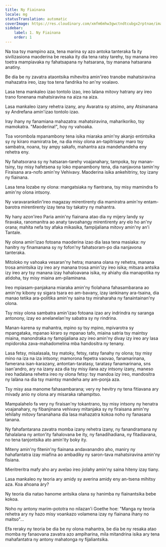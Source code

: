 ```yaml
---
title: Ny Fiainana
locale: mg
statusTranslation: automatic
coverImage: https://res.cloudinary.com/xmfm6mhw3gwctndtcubgx2rptnae/image/upload/v1741354419/small_cover_la_gran_rebelion_28716e29d2.webp
sidebar:
    label: 1. Ny Fiainana
    order: 1
---
```

Na toa tsy mampino aza, tena marina sy azo antoka tanteraka fa ity sivilizasiona maoderina be resaka ity dia tena ratsy tarehy, tsy manana ireo toetra mampiavaka ny fahatsapana ny hatsarana, tsy manana hatsarana anatiny.

Be dia be ny zavatra ataontsika mihevitra amin'ireo tranobe mahatsiravina mahazatra ireo, izay toa tena fandrika ho an'ny voalavo.

Lasa tena mankaleo izao tontolo izao, ireo lalana mitovy hatrany ary ireo trano fonenana mahatsiravina na aiza na aiza.

Lasa mankaleo izany rehetra izany, any Avaratra sy atsimo, any Atsinanana sy Andrefana amin'izao tontolo izao.

Iray ihany ny fanamiana mahazatra: mahatsiravina, maharikoriko, tsy mamokatra. "Maoderina!", hoy ny vahoaka.

Toa vorombola mpanambony tena isika miaraka amin'ny akanjo entintsika sy ny kiraro mamiratra be, na dia misy olona an-tapitrisany maro tsy sambatra, noana, tsy ampy sakafo, mahantra aza mandehandeha eny rehetra eny.

Ny fahatsorana sy ny hatsaran-tarehy voajanahary, tampoka, tsy manan-tsiny, tsy misy hafetsena sy loko mpanambony tena, dia nanjavona tamin'ny Firaisana ara-nofo amin'ny Vehivavy. Maoderina isika ankehitriny, toy izany ny fiainana.

Lasa tena lozabe ny olona: mangatsiaka ny fiantrana, tsy misy mamindra fo amin'ny olona intsony.

Ny varavarankelin'ireo magazay mirentirenty dia mamiratra amin'ny entam-barotra mirentirenty izay tena tsy takatry ny mahantra.

Ny hany azon'ireo Paria amin'ny fiainana atao dia ny mijery landy sy firavaka, ranomanitra ao anaty tavoahangy mirentirenty ary elo ho an'ny orana; mahita nefa tsy afaka mikasika, fampijaliana mitovy amin'ny an'i Tantale.

Ny olona amin'izao fotoana maoderina izao dia lasa tena masiaka: ny hanitry ny finamanana sy ny fofon'ny fahatsoram-po dia nanjavona tanteraka.

Mitoloko ny vahoaka vesaran'ny hetra; manana olana ny rehetra, manana trosa amintsika izy ireo ary manana trosa amin'izy ireo isika; mitsara antsika izy ireo ary tsy manana izay hahaloavana isika, ny ahiahy dia manapotika ny atidoha, tsy misy miaina am-pilaminana.

Ireo mpiasam-panjakana miaraka amin'ny fiolahana fahasambarana ao amin'ny kibony sy sigara tsara eo am-bavany, izay iankinany ara-tsaina, dia manao tetika ara-politika amin'ny saina tsy miraharaha ny fanaintainan'ny olona.

Tsy misy olona sambatra amin'izao fotoana izao ary indrindra ny saranga antonony, izay eo anelanelan'ny sabatra sy ny rindrina.

Manan-karena sy mahantra, mpino sy tsy mpino, mpivarotra sy mpangataka, mpanao kiraro sy mpanao tafo, miaina satria tsy maintsy miaina, manondraka ny fampijaliana azy ireo amin'ny divay izy ireo ary lasa mpidoroka zava-mahadomelina mba handositra ny tenany.

Lasa fetsy, misalasala, tsy matoky, fetsy, ratsy fanahy ny olona; tsy misy mino na iza na iza intsony; mamorona fepetra vaovao, fanamarinana, famerana isan-karazany, antontan-taratasy, taratasy fanamarinana, sns isan'andro, ary na izany aza dia tsy misy ilana azy intsony izany, maneso ireo hadalana rehetra ireo ny olona fetsy: tsy mandoa izy ireo, mandositra ny lalàna na dia tsy maintsy mandeha any am-ponja aza.

Tsy misy asa manome fahasambarana; very ny hevitry ny tena fitiavana ary mivady anio ny olona ary misaraka rahampitso.

Mampalahelo fa very ny firaisan'ny tokantrano, tsy misy intsony ny henatra voajanahary, ny fibanjinana vehivavy mitanjaka sy ny firaisana amin'ny lehilahy mitovy fananahana dia lasa mahazatra kokoa noho ny fanasana tanana.

Ny fahafantarana zavatra momba izany rehetra izany, ny fanandramana ny fahalalana ny anton'ity fahalovana be ity, ny fanadihadiana, ny fitadiavana, no tena tanjontsika ato amin'ity boky ity.

Miteny amin'ny fitenin'ny fiainana andavanandro aho, maniry ny hahafantatra izay miafina ao ambadiky ny saron-tava mahatsiravina amin'ny fisiana.

Mieritreritra mafy aho ary avelao ireo jiolahy amin'ny saina hiteny izay tiany.

Lasa mankaleo ny teoria ary amidy sy averina amidy eny an-tsena mihitsy aza. Koa ahoana àry?

Ny teoria dia natao hanome antsika olana sy hanimba ny fiainantsika bebe kokoa.

Noho ny antony marim-pototra no nilazan'i Goethe hoe: "Manga ny teoria rehetra ary ny hazo misy voankazo volamena izay ny fiainana ihany no maitso"...

Efa reraky ny teoria be dia be ny olona mahantra, be dia be ny resaka atao momba ny fanaovana zavatra azo ampiharina, mila mitandrina isika ary tena mahafantatra ny antony mahatonga ny fijaliantsika.

